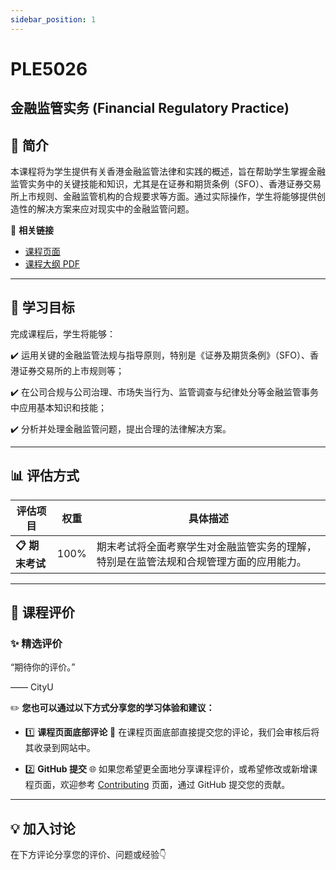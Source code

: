```yaml
---
sidebar_position: 1
---
```


# PLE5026
## 金融监管实务 (Financial Regulatory Practice)

## **📘 简介**
本课程将为学生提供有关香港金融监管法律和实践的概述，旨在帮助学生掌握金融监管实务中的关键技能和知识，尤其是在证券和期货条例（SFO）、香港证券交易所上市规则、金融监管机构的合规要求等方面。通过实际操作，学生将能够提供创造性的解决方案来应对现实中的金融监管问题。

🔗 **相关链接**
- [课程页面](https://www.cityu.edu.hk/catalogue/pg/202425/course/PLE5026.htm)
- [课程大纲 PDF](https://www.cityu.edu.hk/catalogue/pg/202425/course/PLE5026.pdf)

---

## **🎯 学习目标**

完成课程后，学生将能够：

✔️ 运用关键的金融监管法规与指导原则，特别是《证券及期货条例》（SFO）、香港证券交易所的上市规则等；

✔️ 在公司合规与公司治理、市场失当行为、监管调查与纪律处分等金融监管事务中应用基本知识和技能；

✔️ 分析并处理金融监管问题，提出合理的法律解决方案。

---

## **📊 评估方式**

| **评估项目**          | **权重** | **具体描述**                                                                                       |
|----------------------|---------|---------------------------------------------------------------------------------------------------|
| **📋 期末考试**       | 100%    | 期末考试将全面考察学生对金融监管实务的理解，特别是在监管法规和合规管理方面的应用能力。           |

---

## **💬 课程评价**

### ✨ **精选评价**
<div className={commentStyles.commentBox}>
    <p className={commentStyles.commentText}>
        “期待你的评价。”
    </p>
    <p className={commentStyles.commentAuthor}>—— CityU</p>
</div>

✏️ **您也可以通过以下方式分享您的学习体验和建议：**

- 1️⃣ **课程页面底部评论**
💬 在课程页面底部直接提交您的评论，我们会审核后将其收录到网站中。

- 2️⃣ **GitHub 提交**
🌐 如果您希望更全面地分享课程评价，或希望修改或新增课程页面，欢迎参考 [Contributing](/contributing) 页面，通过 GitHub 提交您的贡献。

---

## **💡 加入讨论**

在下方评论分享您的评价、问题或经验👇
<Utterances />